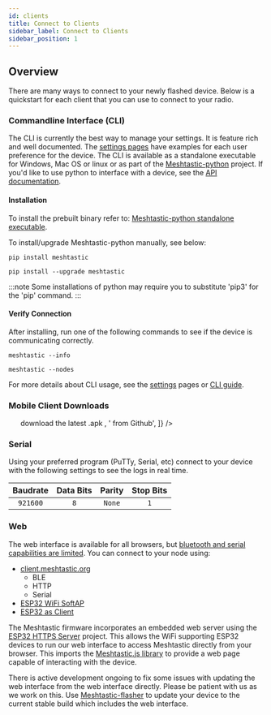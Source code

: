 ```yaml
---
id: clients
title: Connect to Clients
sidebar_label: Connect to Clients
sidebar_position: 1
---
```



## Overview

There are many ways to connect to your newly flashed device. Below is a quickstart for each client that you can use to connect to your radio.

### Commandline Interface (CLI)

The CLI is currently the best way to manage your settings. It is feature rich and well documented. The [settings pages](/docs/settings) have examples for each user preference for the device. The CLI is available as a standalone executable for Windows, Mac OS or linux or as part of the [Meshtastic-python](https://github.com/meshtastic/Meshtastic-python) project. If you'd like to use python to interface with a device, see the [API documentation](https://python.meshtastic.org).

#### Installation

To install the prebuilt binary refer to: [Meshtastic-python standalone executable](/docs/software/python/python-standalone).

To install/upgrade Meshtastic-python manually, see below:

```shell title="Install Meshtastic-python (includes CLI)"
pip install meshtastic
```

```shell title="Upgrade Meshtastic-python (includes CLI)"
pip install --upgrade meshtastic
```

:::note
Some installations of python may require you to substitute 'pip3' for the 'pip' command.
:::

#### Verify Connection

After installing, run one of the following commands to see if the device is communicating correctly.

```shell title="View connected node info"
meshtastic --info
```

```shell title="View nodes detected on mesh"
meshtastic --nodes
```

For more details about CLI usage, see the [settings](/docs/settings) pages or [CLI guide](/docs/software/python/python-cli).

### Mobile Client Downloads

<ul
  style={{
    position: 'relative',
    display: 'grid',
    gap: '1.5rem',
    gridTemplateColumns: 'repeat(auto-fill, minmax(280px, 1fr))',
    paddingLeft: '0',
  }}
>
  <DownloadCard
    client="Android"
    imgUrl="https://play.google.com/intl/en_us/badges/static/images/badges/en_badge_web_generic.png"
    url="https://play.google.com/store/apps/details?id=com.geeksville.mesh&referrer=utm_source=downloads-page"
    notes={[
      'To sideload, ',
      <a
        href="https://github.com/meshtastic/Meshtastic-Android/releases/latest"
        rel="noreferrer"
        target="_blank"
      >
        download the latest .apk
      </a>,
      ' from Github',
    ]}
  />
  <DownloadCard
    client="iOS"
    url="https://testflight.apple.com/join/c8nNl8q1"
    buttonText="Download on TestFlight"
    notes="Currently only available in TestFlight"
  />
</ul>

### Serial

Using your preferred program (PuTTy, Serial, etc) connect to your device with the following settings to see the logs in real time.

| Baudrate | Data Bits | Parity | Stop Bits |
| :------: | :-------: | :----: | :-------: |
| `921600` |    `8`    | `None` |    `1`    |

### Web

<!--- FIXME add self hosting details link --->

The web interface is available for all browsers, but [bluetooth and serial capabilities are limited](https://github.com/meshtastic/meshtastic.js#compatibility). You can connect to your node using:

- [client.meshtastic.org](https://client.meshtastic.org)
  - BLE
  - HTTP
  - Serial
- [ESP32 WiFi SoftAP](/docs/settings/wifi#software-access-point)
- [ESP32 as Client](/docs/settings/wifi#wifi-client)

The Meshtastic firmware incorporates an embedded web server using the [ESP32 HTTPS Server](https://github.com/fhessel/esp32_https_server) project. This allows the WiFi supporting ESP32 devices to run our web interface to access Meshtastic directly from your browser. This imports the [Meshtastic.js library](/docs/software/js/getting-started) to provide a web page capable of interacting with the device.

There is active development ongoing to fix some issues with updating the web interface from the web interface directly. Please be patient with us as we work on this. Use [Meshtastic-flasher](/docs/getting-started/flashing-firmware/meshtastic-flasher) to update your device to the current stable build which includes the web interface.
